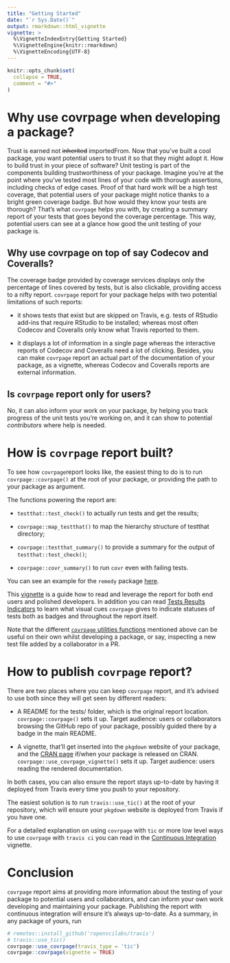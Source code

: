 ```yaml
---
title: "Getting Started"
date: "`r Sys.Date()`"
output: rmarkdown::html_vignette
vignette: >
  %\VignetteIndexEntry{Getting Started}
  %\VignetteEngine{knitr::rmarkdown}
  %\VignetteEncoding{UTF-8}
---
```


```r
knitr::opts_chunk$set(
  collapse = TRUE,
  comment = "#>"
)
```

# Why use covrpage when developing a package?

Trust is earned not ~~inherited~~ importedFrom. Now that you've built a cool package, you want potential users to trust it so that they might adopt it. How to build trust in your piece of software? Unit testing is part of the components building trustworthiness of your package. Imagine you're at the point where you've tested most lines of your code with thorough assertions, including checks of edge cases. Proof of that hard work will be a high test coverage, that potential users of your package might notice thanks to a bright green coverage badge. But how would they know your tests are thorough? That's what `covrpage` helps you with, by creating a summary report of your tests that goes beyond the coverage percentage. This way, potential users can see at a glance how good the unit testing of your package is.

## Why use covrpage on top of say Codecov and Coveralls?

The coverage badge provided by coverage services displays only the percentage of lines covered by tests, but is also clickable, providing access to a nifty report. `covrpage` report for your package helps with two potential limitations of such reports:

* it shows tests that exist but are skipped on Travis, e.g. tests of RStudio add-ins that require RStudio to be installed; whereas most often Codecov and Coveralls only know what Travis reported to them.

* it displays a lot of information in a single page whereas the interactive reports of Codecov and Coveralls need a lot of clicking. Besides, you can make `covrpage` report an actual part of the documentation of your package, as a vignette, whereas Codecov and Coveralls reports are external information.

## Is `covrpage` report only for users?

No, it can also inform your work on your package, by helping you track progress of the unit tests you're working on, and it can show to potential _contributors_ where help is needed.

# How is `covrpage` report built?

To see how `covrpage`report looks like, the easiest thing to do is to run `covrpage::covrpage()` at the root of your package, or providing the path to your package as argument. 

The functions powering the report are:

* `testthat::test_check()` to actually run tests and get the results;

* `covrpage::map_testthat()` to map the hierarchy structure of testthat directory;

* `covrpage::testthat_summary()` to provide a summary for the output of `testthat::test_check()`;

* `covrpage::covr_summary()` to run `covr` even with failing tests.

You can see an example for the `remedy` package [here](https://github.com/ThinkR-open/remedy/tree/master/tests#tests-and-coverage).

This [vignette](https://yonicd.github.io/covrpage/articles/how-to-read-covrpage-report.html) is a guide how to read and leverage the report for both end users and polished developers. In addition you can read [Tests Results Indicators](https://yonicd.github.io/covrpage/articles/Test_Results.html) to learn what visual cues `covrpage` gives to indicate statuses of tests both as badges and throughout the report itself.

Note that the different [`covrpage` utilities functions](https://yonicd.github.io/covrpage/reference/index.html#section-covrpage-utilities) mentioned above can be useful on their own whilst developing a package, or say, inspecting a new test file added by a collaborator in a PR.

# How to publish `covrpage` report?

There are two places where you can keep `covrpage` report, and it's advised to use both since they will get seen by different readers:

* A README for the tests/ folder, which is the original report location. `covrpage::covrpage()` sets it up. Target audience: users or collaborators browsing the GitHub repo of your package, possibly guided there by a badge in the main README.

* A vignette, that'll get inserted into the `pkgdown` website of your package, and the [CRAN page](https://cran.r-project.org/web/packages/texPreview/index.html) if/when your package is released on CRAN. `covrpage::use_covrpage_vignette()` sets it up. Target audience: users reading the rendered documentation.

In both cases, you can also ensure the report stays up-to-date by having it deployed from Travis every time you push to your repository.

The easiest solution is to run `travis::use_tic()` at the root of your repository, which will ensure your `pkgdown` website is deployed from Travis if you have one. 

For a detailed explanation on using `covrpage` with `tic` or more low level ways to use `covrpage` with `travis ci` you can read in the [Continuous Integration](https://yonicd.github.io/covrpage/articles/Continuous_Integration.html) vignette.

# Conclusion

`covrpage` report aims at providing more information about the testing of your package to potential users and collaborators, and can inform your own work developing and maintaining your package. Publishing the report with continuous integration will ensure it's always up-to-date. As a summary, in any package of yours, run 

```r
# remotes::install_github('ropenscilabs/travis')
# travis::use_tic()
covrpage::use_covrpage(travis_type = 'tic')
covrpage::covrpage(vignette = TRUE)
```